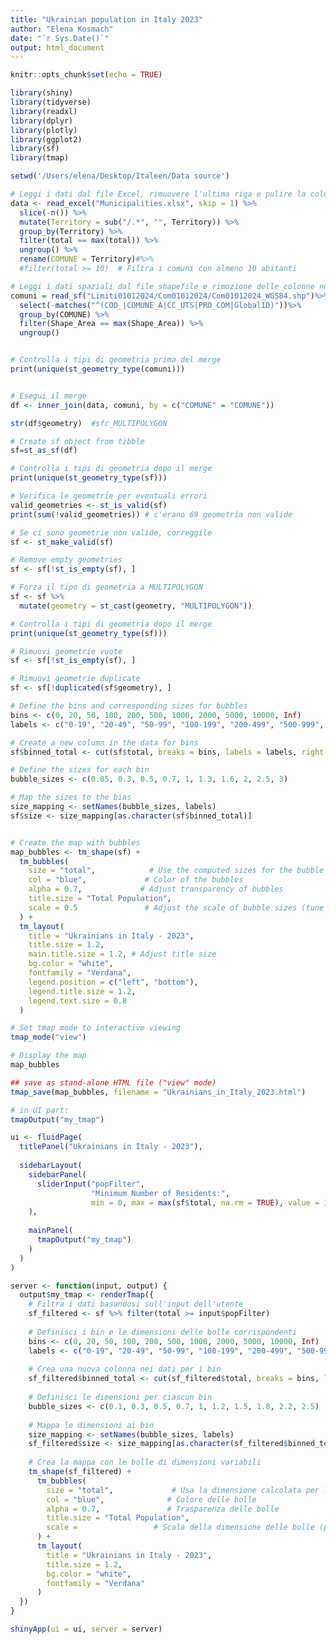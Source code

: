 ```yaml
---
title: "Ukrainian population in Italy 2023"
author: "Elena Kosmach"
date: "`r Sys.Date()`"
output: html_document
---
```


```r
knitr::opts_chunk$set(echo = TRUE)
```


```r
library(shiny)
library(tidyverse)
library(readxl)
library(dplyr)
library(plotly)
library(ggplot2)
library(sf)
library(tmap)

setwd('/Users/elena/Desktop/Italeen/Data source')

# Leggi i dati dal file Excel, rimuovere l'ultima riga e pulire la colonna 'Territory'
data <- read_excel("Municipalities.xlsx", skip = 1) %>%
  slice(-n()) %>%  
  mutate(Territory = sub("/.*", "", Territory)) %>%  
  group_by(Territory) %>%
  filter(total == max(total)) %>%  
  ungroup() %>%
  rename(COMUNE = Territory)#%>%
  #filter(total >= 10)  # Filtra i comuni con almeno 10 abitanti 

# Leggi i dati spaziali dal file shapefile e rimozione delle colonne non di interesse
comuni = read_sf("Limiti01012024/Com01012024/Com01012024_WGS84.shp")%>%
  select(-matches("^(COD_|COMUNE_A|CC_UTS|PRO_COM|GlobalID)"))%>%
  group_by(COMUNE) %>%
  filter(Shape_Area == max(Shape_Area)) %>%
  ungroup() 


# Controlla i tipi di geometria prima del merge
print(unique(st_geometry_type(comuni)))


# Esegui il merge
df <- inner_join(data, comuni, by = c("COMUNE" = "COMUNE"))

str(df$geometry)  #sfc_MULTIPOLYGON

# Create sf object from tibble 
sf=st_as_sf(df)

# Controlla i tipi di geometria dopo il merge
print(unique(st_geometry_type(sf)))

# Verifica le geometrie per eventuali errori
valid_geometries <- st_is_valid(sf)
print(sum(!valid_geometries)) # c'erano 69 geometria non valide 

# Se ci sono geometrie non valide, correggile
sf <- st_make_valid(sf)

# Remove empty geometries
sf <- sf[!st_is_empty(sf), ]

# Forza il tipo di geometria a MULTIPOLYGON
sf <- sf %>%
  mutate(geometry = st_cast(geometry, "MULTIPOLYGON"))

# Controlla i tipi di geometria dopo il merge
print(unique(st_geometry_type(sf)))

# Rimuovi geometrie vuote
sf <- sf[!st_is_empty(sf), ]

# Rimuovi geometrie duplicate
sf <- sf[!duplicated(sf$geometry), ]

# Define the bins and corresponding sizes for bubbles
bins <- c(0, 20, 50, 100, 200, 500, 1000, 2000, 5000, 10000, Inf)
labels <- c("0-19", "20-49", "50-99", "100-199", "200-499", "500-999", "1000-1999", "2000-4999", "5000-9999", "10000+")

# Create a new column in the data for bins
sf$binned_total <- cut(sf$total, breaks = bins, labels = labels, right = FALSE)

# Define the sizes for each bin
bubble_sizes <- c(0.05, 0.3, 0.5, 0.7, 1, 1.3, 1.6, 2, 2.5, 3)

# Map the sizes to the bins
size_mapping <- setNames(bubble_sizes, labels)
sf$size <- size_mapping[as.character(sf$binned_total)]


# Create the map with bubbles
map_bubbles <- tm_shape(sf) + 
  tm_bubbles(
    size = "total",            # Use the computed sizes for the bubble size
    col = "blue",             # Color of the bubbles
    alpha = 0.7,             # Adjust transparency of bubbles
    title.size = "Total Population",
    scale = 0.5               # Adjust the scale of bubble sizes (tune as needed)
  ) +
  tm_layout(
    title = "Ukrainians in Italy - 2023",
    title.size = 1.2,
    main.title.size = 1.2, # Adjust title size
    bg.color = "white",   
    fontfamily = "Verdana",
    legend.position = c("left", "bottom"),
    legend.title.size = 1.2,
    legend.text.size = 0.8
  )

# Set tmap mode to interactive viewing
tmap_mode("view")

# Display the map
map_bubbles

## save as stand-alone HTML file ("view" mode)
tmap_save(map_bubbles, filename = "Ukrainians_in_Italy_2023.html")

# in UI part:
tmapOutput("my_tmap")
```

```r
ui <- fluidPage(
  titlePanel("Ukrainians in Italy - 2023"),
  
  sidebarLayout(
    sidebarPanel(
      sliderInput("popFilter",
                  "Minimum Number of Residents:",
                  min = 0, max = max(sf$total, na.rm = TRUE), value = 10)
    ),
    
    mainPanel(
      tmapOutput("my_tmap")
    )
  )
)

server <- function(input, output) {
  output$my_tmap <- renderTmap({
    # Filtra i dati basandosi sull'input dell'utente
    sf_filtered <- sf %>% filter(total >= input$popFilter)
    
    # Definisci i bin e le dimensioni delle bolle corrispondenti
    bins <- c(0, 20, 50, 100, 200, 500, 1000, 2000, 5000, 10000, Inf)
    labels <- c("0-19", "20-49", "50-99", "100-199", "200-499", "500-999", "1000-1999", "2000-4999", "5000-9999", "10000+")
    
    # Crea una nuova colonna nei dati per i bin
    sf_filtered$binned_total <- cut(sf_filtered$total, breaks = bins, labels = labels, right = FALSE)
    
    # Definisci le dimensioni per ciascun bin
    bubble_sizes <- c(0.1, 0.3, 0.5, 0.7, 1, 1.2, 1.5, 1.8, 2.2, 2.5)  # Dimensioni delle bolle
    
    # Mappa le dimensioni ai bin
    size_mapping <- setNames(bubble_sizes, labels)
    sf_filtered$size <- size_mapping[as.character(sf_filtered$binned_total)]
    
    # Crea la mappa con le bolle di dimensioni variabili
    tm_shape(sf_filtered) + 
      tm_bubbles(
        size = "total",             # Usa la dimensione calcolata per le bolle
        col = "blue",              # Colore delle bolle
        alpha = 0.7,               # Trasparenza delle bolle
        title.size = "Total Population",
        scale =                 # Scala della dimensione delle bolle (puoi regolare se necessario)
      ) +
      tm_layout(
        title = "Ukrainians in Italy - 2023",
        title.size = 1.2,
        bg.color = "white",   
        fontfamily = "Verdana"
      )
  })
}

shinyApp(ui = ui, server = server)
```
